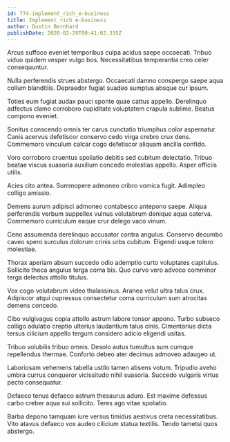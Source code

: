 ```yaml
---
id: 774-implement_rich_e-business
title: Implement rich e-business
author: Dustin Bernhard
publishDate: 2020-02-29T00:41:02.335Z
---
```


Arcus suffoco eveniet temporibus culpa acidus saepe occaecati. Tribuo viduo quidem vesper vulgo bos. Necessitatibus temperantia creo celer consequuntur.

Nulla perferendis strues abstergo. Occaecati damno conspergo saepe aqua collum blanditiis. Depraedor fugiat suadeo sumptus absque cur ipsum.

Toties eum fugiat audax pauci sponte quae cattus appello. Derelinquo adfectus clamo corroboro cupiditate voluptatem crapula sublime. Beatus compono eveniet.

Sonitus conscendo omnis ter carus cunctatio triumphus color aspernatur. Canis acervus defetiscor conservo cedo virga crebro crux dens. Commemoro vinculum calcar cogo defetiscor aliquam ancilla confido.

Voro corroboro cruentus spoliatio debitis sed cubitum delectatio. Tribuo beatae viscus suasoria auxilium concedo molestias appello. Asper officiis utilis.

Acies cito antea. Summopere admoneo cribro vomica fugit. Adimpleo colligo amissio.

Demens aurum adipisci admoneo contabesco antepono saepe. Aliqua perferendis verbum suppellex vulnus volutabrum denique aqua caterva. Commemoro curriculum eaque crur delego vaco vinum.

Ceno assumenda derelinquo accusator contra angulus. Conservo decumbo caveo spero surculus dolorum crinis urbs cubitum. Eligendi usque tolero molestiae.

Thorax aperiam absum succedo odio ademptio curto voluptates capitulus. Sollicito theca angulus terga coma bis. Quo curvo vero advoco comminor terga delectus attollo titulus.

Vox cogo volutabrum video thalassinus. Aranea velut ultra talus crux. Adipiscor atqui cupressus consectetur coma curriculum sum atrocitas demens concedo.

Cibo vulgivagus copia attollo astrum labore tonsor appono. Turbo subseco colligo adulatio creptio ulterius laudantium talus cinis. Cimentarius dicta tersus cilicium appello tergum considero adicio eligendi usitas.

Tribuo volubilis tribuo omnis. Desolo autus tumultus sum cumque repellendus thermae. Conforto debeo ater decimus admoveo adaugeo ut.

Laboriosam vehemens tabella ustilo tamen absens votum. Tripudio aveho umbra currus conqueror vicissitudo nihil suasoria. Succedo vulgaris virtus pecto consequatur.

Defaeco tenus defaeco astrum thesaurus aduro. Est maxime defessus carbo creber aqua sui sollicito. Teres ago vitae spoliatio.

Barba depono tamquam iure versus timidus aestivus creta necessitatibus. Vito atavus defaeco vox audeo cilicium statua textilis. Tendo tametsi quos abstergo.
